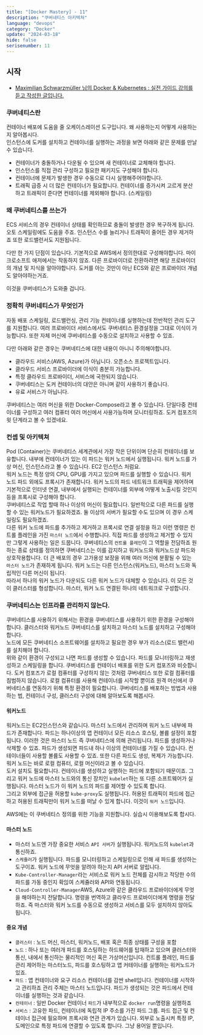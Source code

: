 ```yaml
---
title: "[Docker Mastery] - 11"
description: "쿠버네티스 아키텍쳐"
language: "devops"
category: "Docker"
update: "2024-03-18"
hide: false
serisenumber: 11
---
```


## 시작

- [Maximilian Schwarzmüller 님의 Docker & Kubernetes : 실전 가이드 강의를 듣고 작성한 글입니다.](https://www.udemy.com/course/docker-kubernetes-2022/?couponCode=KEEPLEARNING)

### 쿠버네티스란
컨테이너 배포에 도움을 줄 오케이스레이션 도구입니다. 왜 사용하는지 어떻게 사용하는지 알아봅시다.  
인스턴스에 도커를 설치하고 컨테이너를 실행하는 과정을 보면 아래와 같은 문제를 만날 수 있습니다.
- 컨테이너가 충돌하거나 다운될 수 있으며 새 컨테이너로 교체해야 합니다.
- 인스턴스를 직접 관리 구성하고 필요한 패키지도 구성해야 합니다.
- 컨테이너에 문제가 발생한 경우 수동으로 다시 실행해주어야합니다.
- 트래픽 급증 시 더 많은 컨테이너가 필요합니다. 컨테이너를 증가시켜 고르게 분산하고 트래픽이 준다면 컨테이너를 제외해야 합니다. (스케일링)

### 왜 쿠버네티스를 쓰는가
ECS 서비스의 경우 컨테이너 상태를 확인하므로 충돌이 발생한 경우 복구하게 됩니다. 오토 스케일링에도 도움을 주죠. 인스턴스 수를 늘리거나 트래픽이 줄어든 경우 제거하죠 또한 로드밸런서도 지원됩니다.  

다만 한 가지 단점이 있습니다. 기본적으로 AWS에서 정의한대로 구성해야합니다. 마이크로소프트 애저에서는 작동하지 않죠. 다른 프로바이더로 전환하려면 해당 프로바이더의 개념 및 지식을 알아야합니다. 도커를 아는 것만이 아닌 ECS와 같은 프로바이더 개념도 알아야하는거죠.

이것을 쿠버네티스가 도와줄 겁니다.

### 정확히 쿠버네티스가 무엇인가
자동 배포 스케일링, 로드밸런싱, 관리 기능 컨테이너를 실행하는데 전반적인 관리 도구를 지원합니다. 여러 프로바이더 서비스에서도 쿠버네티스 환경설정을 그대로 이식이 가능합니다. 또한 자체 머신에 쿠버네티스를 수동으로 설치하고 사용할 수 있죠.

다만 아래와 같은 경우는 쿠버네티스에 대한 내용이 아니니 주의해야합니다.
- 클라우드 서비스(AWS, Azure)가 아닙니다. 오픈소스 프로젝트입니다.
- 클라우드 서비스 프로바이더에 이식이 충분히 가능합니다.
- 특정 클라우드 프로바이더, 서비스에 국한되지 않습니다.
- 쿠버네티스는 도커 컨테이너의 대안은 아니며 같이 사용하기 좋습니다.
- 유료 서비스가 아닙니다.

쿠버네티스는 여러 머신을 위한 Docker-Compose라고 볼 수 있습니다. 단일다중 컨테이너를 구성하고 여러 컴퓨터 여러 머신에서 사용가능하며 모니터링하죠. 도커 컴포즈의 윗 단계라고 볼 수 있겠네요.

### 컨셉 및 아키텍쳐
Pod (Container)는 쿠버네티스 세계관에서 가장 작은 단위이며 단순히 컨테이너를 보유합니다. 내부에 컨테이너가 있는 이 파드는 워커 노드에서 실행됩니다. 워커 노드를 가상 머신, 인스턴스라고 볼 수 있습니다. EC2 인스턴스 처럼요.  
워커 노드는 특정 양의 CPU, GPU를 가지고 있으며 파드를 실행할 수 있습니다.
워커 노드 파드 외에도 프록시가 존재합니다. 워커 노드의 파드 네트워크 트래픽을 제어하며 기본적으로 인터넷 연결, 내부에서 실행되는 컨테이너를 외부에 어떻게 노출시킬 것인지 등을 프록시로 구성해야 합니다.  
쿠버네티스로 작업 할때 하나 이상의 머신이 필요합니다. 일반적으로 다른 파드를 실행할 수 있는 워커노드가 필요하겠죠. 둘 이상의 서버가 필요할 수도 있으며 이 경우 스케일링도 필요하겠죠.  
다른 워커 노드에 파드를 추가하고 제거하고 프록시로 연결 설정을 하고 이런 명령은 컨트롤 플레인을 가진 `마스터 노드`에서 수행합니다. 직접 파드를 생성하고 제거할 수 있지만 그렇게 사용하는 일은 드뭅니다. 쿠버네티스의 `컨트롤 플레인`이 그 역할을 전담하죠
원하는 종료 상태를 정의하면 쿠버네티스는 이를 감지하고 워커노드와 워커노드상 파드와 상호작용합니다. 더 큰 배포의 경우 고가용성 보장을 위해 여러 머신에 분활될 수 있는 `마스터 노드`가 존재하게 됩니다. 워커 노드는 다른 인스턴스(워커노드), 마스터 노드와 독립적인 다른 머신이 됩니다.  
따라서 하나의 워커 노드가 다운되도 다른 워커 노드가 대체할 수 있습니다. 이 모든 것이 클러스터를 형성합니다. 마스터, 워커 노드 연결된 하나의 네트워크로 구성합니다.

### 쿠버네티스는 인프라를 관리하지 않는다.
쿠버네티스를 사용하기 위해서는 환경을 쿠버네티스를 사용하기 위한 환경을 구성해야합니다. 클러스터와 워커노드 쿠버네티스를 설치하고 마스터 노드를 설치하고 구성해야 합니다.  
노드에 모든 쿠버네티스 소프트웨어를 설치하고 필요한 경우 부가 리소스(로드 밸런서)를 설치해야 합니다.  
위와 같이 환경이 구성되고 나면 파드를 생성할 수 있습니다. 파드를 모니터링하고 재생성하고 스케일링을 합니다. 쿠버네티스를 컨테이너 배포를 위한 도커 컴포즈와 비슷합니다. 도커 컴포즈가 로컬 컴퓨터를 구성하지 않는 것처럼 쿠버네티스 또한 로컬 컴퓨터를 침범하지 않습니다. 로컬 컴퓨터를 사용해 컨테이너를 시작할 뿐이죠 원격 머신에서 쿠버네티스를 연동하기 위해 특정 환경이 필요합니다. 쿠버네티스를 배포하는 방법과 사용하는 법, 컨테이너 구성, 클러스터 구성에 대해 알아보도록 해봅시다.

#### 워커노드
워커노드는 EC2인스턴스와 같습니다. 마스터 노드에서 관리하며 워커 노드 내부에 파드가 존재합니다. 파드는 하나이상의 앱 컨테이너 모든 리소스 호스팅, 볼륨 설정이 포함됩니다. 이러한 것은 마스터 노드 즉 쿠버네티스에 의해 관리됩니다. 파드를 생성하거나 삭제할 수 있죠. 파드가 생성되면 파드내 하나 이상의 컨테이너를 가질 수 있습니다. 컨테이너들이 사용할 볼륨도 사용할 수 있죠. 또한 다른 파드도 생성, 복제가 가능합니다. 워커 노드는 바로 로컬 컴퓨터, 로컬 머신이라고 볼 수 있습니다.  
도커 설치도 필요합니다. 컨테이너를 생성하고 실행하는 파드에 포함되기 때문이죠. 그리고 워커 노드에 마스터 노드와의 통신 장치인 `kubelet`하는 또 다른 소프트웨어가 실행됩니다. 마스터 노드가 이 워커 노드의 파드를 제어할 수 있도록 합니다.  
그리고 외부에 접근을 허용할 `kube-proxy`도 실행됩니다. 허용된 트래픽이 파드에 접근하고 허용된 트래픽만이 워커 노드를 떠날 수 있게 합니다. 이것이 `워커 노드`입니다.

AWS에는 이 쿠버네티스 정의를 위한 기능을 지원합니다. 실습시 이용해보도록 합시다.

#### 마스터 노드
- 마스터 노드엔 가장 중요한 서비스 `API 서버`가 실행됩니다. 워커노드의 `kubelet`과 통신하죠.
- `스케쥴러`가 실행됩니다. 파드를 모니터링하고 스케일링으로 인해 새 파드를 생성하는 도구이죠. 워커 노드에 무엇을 알려야 하는지 API 서버로 알립니다.
- `Kube-Controller-Manager`라는 서비스로 워커 노드 전체를 감시하고 적당한 수의 파드를 가동 중인지 확읺여 스케쥴러와 API와 연동됩니다.
- `Cloud-Controller-Manager`AWS, Azure와 같은 클라우드 프로바이더에게 무엇을 해야하는지 전달합니다. 명령을 번역하고 클라우드 프로바이더에게 명령을 전달하죠. 즉 마스터와 워커 노드를 수동으로 생성하고 서비스를 모두 설치하지 않아도 됩니다.

#### 중요 개념
- `클러스터` : 노드 머신, 마스터, 워커노드, 배포 혹은 최종 상태를 구성을 포함
- `노드` : 하나 또는 여러개 파드를 호스팅하는 하드웨어를 탑재하고 있으며 클러스터와 통신, 내에서 통신하는 물리적인 머신 혹은 가상머신입니다. 컨트롤 플레인, 파드를 관리 제어하는 마스터노드, 파드를 호스팅하고 앱 커테이너를 실행하는 워커노드가 있죠.
- `파드` : 앱 컨테이너와 요구 리소스 컨테이너를 감싼 shell입니다. 컨테이너를 시작하고 관리하죠 관리 주체는 마스터 노드입니다. 파드가 생성되는 것은 파드에서 컨테이너를 실행하는 것과 같습니다.
- `컨테이너` : 일반 Docker 컨테이너 `파드`가 내부적으로 `docker run`명령을 실행하죠
- `서비스` : 고유한 파드, 컨테이너에 독립적 IP 주소를 가진 파드 그룹. 파드 접근 및 컨테이너 접근에 필요하며 프록시와 연관 관계가 있습니다. 외부로 노출시켜 특정 IP, 도메인으로 특정 파드에 연결할 수 있도록 합니다. 그냥 용어일 뿐입니다.

